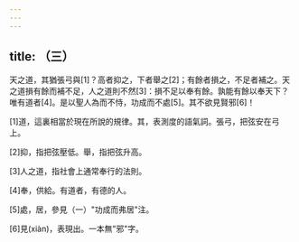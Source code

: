 ```yaml
---
---
---
```

title: （三）
---



天之道，其猶張弓與[1]？高者抑之，下者舉之[2]；有餘者損之，不足者補之。天之道損有餘而補不足，人之道則不然[3]：損不足以奉有餘。孰能有餘以奉天下？唯有道者[4]。是以聖人為而不恃，功成而不處[5]。其不欲見賢邪[6]！

[1]道，這裏相當於現在所說的規律。其，表測度的語氣詞。張弓，把弦安在弓上。

[2]抑，指把弦壓低。舉，指把弦升高。

[3]人之道，指社會上通常奉行的法則。

[4]奉，供給。有道者，有德的人。

[5]處，居，參見（一）"功成而弗居"注。

[6]見(xiàn)，表現出。一本無"邪"字。